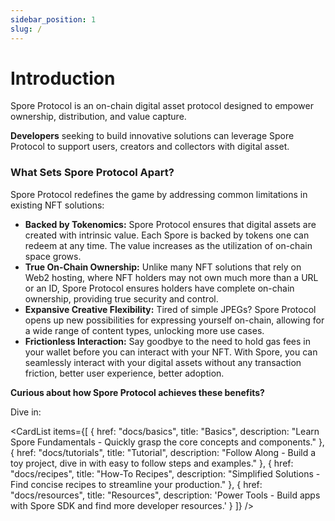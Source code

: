 ```yaml
---
sidebar_position: 1
slug: /
---
```



# Introduction

Spore Protocol is an on-chain digital asset protocol designed to empower ownership, distribution, and value capture.

**Developers** seeking to build innovative solutions can leverage Spore Protocol to support users, creators and collectors with digital asset.

### What Sets Spore Protocol Apart?

Spore Protocol redefines the game by addressing common limitations in existing NFT solutions:

- **Backed by Tokenomics:** Spore Protocol ensures that digital assets are created with intrinsic value. Each Spore is backed by tokens one can redeem at any time. The value increases as the utilization of on-chain space grows.
- **True On-Chain Ownership:** Unlike many NFT solutions that rely on Web2 hosting, where NFT holders may not own much more than a URL or an ID, Spore Protocol ensures holders have complete on-chain ownership, providing true security and control.
- **Expansive Creative Flexibility:** Tired of simple JPEGs? Spore Protocol opens up new possibilities for expressing yourself on-chain, allowing for a wide range of content types, unlocking more use cases.
- **Frictionless Interaction:** Say goodbye to the need to hold gas fees in your wallet before you can interact with your NFT. With Spore, you can seamlessly interact with your digital assets without any transaction friction, better user experience, better adoption.

**Curious about how Spore Protocol achieves these benefits?**

Dive in:

<CardList
  items={[
    {
      href: "docs/basics",
      title: "Basics",
      description: "Learn Spore Fundamentals - Quickly grasp the core concepts and components."
    },
    {
      href: "docs/tutorials",
      title: "Tutorial",
      description: "Follow Along - Build a toy project, dive in with easy to follow steps and examples."
    },
    {
      href: "docs/recipes",
      title: "How-To Recipes",
      description: "Simplified Solutions - Find concise recipes to streamline your production."
    },
    {
      href: "docs/resources",
      title: "Resources",
      description: 'Power Tools - Build apps with Spore SDK and find more developer resources.'
    }
  ]}
/>
